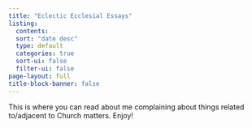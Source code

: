 ```yaml
---
title: "Eclectic Ecclesial Essays"
listing: 
  contents: .
  sort: "date desc"
  type: default
  categories: true
  sort-ui: false
  filter-ui: false
page-layout: full
title-block-banner: false
---
```


This is where you can read about me complaining about things related to/adjacent to Church matters. Enjoy!